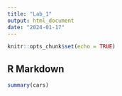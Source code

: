 ```yaml
---
title: "Lab_1"
output: html_document
date: "2024-01-17"
---
```


```r
knitr::opts_chunk$set(echo = TRUE)
```

## R Markdown



```r
summary(cars)
```


